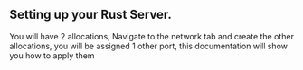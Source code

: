 ## Setting up your Rust Server.

You will have 2 allocations, Navigate to the network tab and create the other allocations, you will be assigned 1 other port, this documentation will show you how to apply them